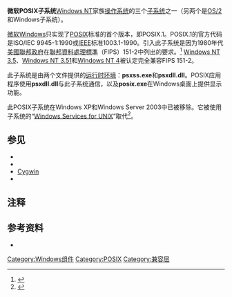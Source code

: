{{NoteTA|G1=IT|G2=Windows}}
'''微软POSIX子系统'''[[Windows_NT|Windows NT]]家族[[操作系统|操作系统]]的三个[[子系统|子系统]]之一（另两个是[[OS/2|OS/2]]和Windows子系统）。

[[Microsoft_Windows|微软Windows]]只实现了[[POSIX|POSIX]]标准的首个版本，即POSIX.1。POSIX.1的官方代码是ISO/IEC 9945-1:1990或[[电气电子工程师学会|IEEE]]标准1003.1-1990。引入此子系统是因为1980年代[[美國聯邦政府|美國聯邦政府]]在[[聯邦資料處理標準|聯邦資料處理標準]]（FIPS）151-2中列出的要求。<ref>{{Cite web|url=http://www.itl.nist.gov/fipspubs/fip151-2.htm|title=Federal Information Processing Standards Publication 151-2|deadurl=yes|archiveurl=https://web.archive.org/web/20080908065342/http://www.itl.nist.gov/fipspubs/fip151-2.htm|archivedate=2008年9月8日|df=}}</ref> [[Windows_NT_3.5|Windows NT 3.5]]、[[Windows_NT_3.51|Windows NT 3.51]]和[[Windows_NT_4|Windows NT 4]]被认定完全兼容FIPS 151-2。

此子系统是由两个文件提供的[[运行时系统|运行时环境]]：'''psxss.exe'''和'''psxdll.dll'''。POSIX应用程序使用'''psxdll.dll'''与此子系统通信，以及'''posix.exe'''在Windows桌面上提供显示功能。

此POSIX子系统在Windows XP和Windows Server 2003中已被移除。它被使用{{tsl|en|Interix}}子系统的“[[Windows_Services_for_UNIX|Windows Services for UNIX]]”取代<ref>{{Cite web|url=http://support.microsoft.com/kb/308259|title=POSIX and OS/2 are not supported in Windows XP or in Windows Server 2003|access-date=2016-06-14|archive-date=2012-01-12|archive-url=https://web.archive.org/web/20120112001543/http://support.microsoft.com/kb/308259|dead-url=no}}</ref>。

== 参见 ==
* {{tsl|en|MKS Toolkit}}
* {{tsl|en|UWIN}}
* [[Cygwin|Cygwin]]
* {{tsl|en|UnxUtils}}

== 注释 ==
{{Reflist}}

== 参考资料 ==
{{refbegin}}
* {{cite book
|author = [[Mark_Russinovich|Russinovich, Mark]]
|author2=David Solomon |authorlink2=David A. Solomon
|date = December 8, 2004
|title = '''Microsoft Windows Internals'''
|url = https://archive.org/details/isbn_9780735619173|edition = (Fourth Edition)
|publisher = Microsoft Press
|isbn = 0-7356-1917-4
}}
{{refend}}

{{Windows Components}}

[[Category:Windows组件|Category:Windows组件]]
[[Category:POSIX|Category:POSIX]]
[[Category:兼容层|Category:兼容层]]

{{Windows-stub}}